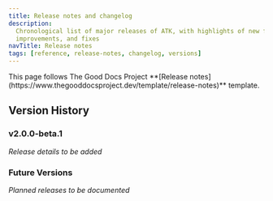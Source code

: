 ```yaml
---
title: Release notes and changelog
description:
  Chronological list of major releases of ATK, with highlights of new features,
  improvements, and fixes
navTitle: Release notes
tags: [reference, release-notes, changelog, versions]
---
```


<Callout type="info" title="Template guide">
  This page follows The Good Docs Project **[Release
  notes](https://www.thegooddocsproject.dev/template/release-notes)** template.
</Callout>

## Version History

### v2.0.0-beta.1

_Release details to be added_

### Future Versions

_Planned releases to be documented_
